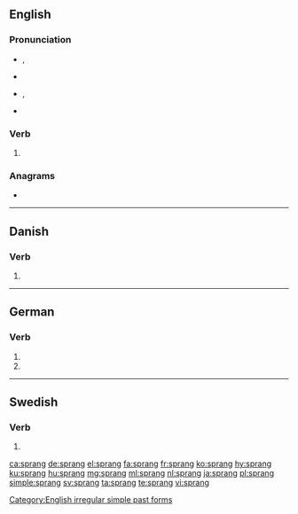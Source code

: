 ==English==

===Pronunciation===
* {{enPR|sprăng}}, {{IPA|/spɹæŋ/|lang=en}}
* {{audio|en-us-sprang.ogg|Audio (US)|lang=en}}
* {{label|en|also}} {{a|US}} {{enPR|sprāng}}, {{IPA|/spɹeɪŋ/|lang=en}}
* {{rhymes|æŋ|lang=en}}

===Verb===
{{head|en|verb form}}

# {{en-simple past of|spring}}

===Anagrams===
* {{l|en|prangs}}

[[Category:English irregular simple past forms]]

----

==Danish==

===Verb===
{{head|da|verb form}}

# {{past tense of|springe|lang=da}}

----

==German==

===Verb===
{{head|de|verb form}}

# {{de-verb form of|springen|1|s|v}}
# {{de-verb form of|springen|3|s|v}}

----

==Swedish==

===Verb===
{{head|sv|verb form}}

# {{sv-verb-form-past|springa}}

[[ca:sprang]]
[[de:sprang]]
[[el:sprang]]
[[fa:sprang]]
[[fr:sprang]]
[[ko:sprang]]
[[hy:sprang]]
[[ku:sprang]]
[[hu:sprang]]
[[mg:sprang]]
[[ml:sprang]]
[[nl:sprang]]
[[ja:sprang]]
[[pl:sprang]]
[[simple:sprang]]
[[sv:sprang]]
[[ta:sprang]]
[[te:sprang]]
[[vi:sprang]]